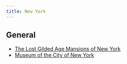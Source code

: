 ```yaml
---
title: New York
---
```


## General

- [The Lost Gilded Age Mansions of New York](https://www.youtube.com/watch?v=hyRQB_WCvBM)
- [Museum of the City of New York](https://collections.mcny.org/)